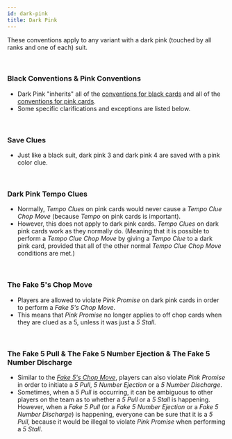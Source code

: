 ```yaml
---
id: dark-pink
title: Dark Pink
---
```


These conventions apply to any variant with a dark pink (touched by all ranks and one of each) suit.

<br />

### Black Conventions & Pink Conventions

- Dark Pink "inherits" all of the [conventions for black cards](black.mdx) and all of the [conventions for pink cards](pink.mdx).
- Some specific clarifications and exceptions are listed below.

<br />

### Save Clues

- Just like a black suit, dark pink 3 and dark pink 4 are saved with a pink color clue.

<br />

### Dark Pink Tempo Clues

- Normally, _Tempo Clues_ on pink cards would never cause a _Tempo Clue Chop Move_ (because _Tempo_ on pink cards is important).
- However, this does not apply to dark pink cards. _Tempo Clues_ on dark pink cards work as they normally do. (Meaning that it is possible to perform a _Tempo Clue Chop Move_ by giving a _Tempo Clue_ to a dark pink card, provided that all of the other normal _Tempo Clue Chop Move_ conditions are met.)

<br />

### The Fake 5's Chop Move

- Players are allowed to violate _Pink Promise_ on dark pink cards in order to perform a _Fake 5's Chop Move_.
- This means that _Pink Promise_ no longer applies to off chop cards when they are clued as a 5, unless it was just a _5 Stall_.

<br />

### The Fake 5 Pull & The Fake 5 Number Ejection & The Fake 5 Number Discharge

- Similar to the _[Fake 5's Chop Move](#the-fake-5s-chop-move)_, players can also violate _Pink Promise_ in order to initiate a _5 Pull_, _5 Number Ejection_ or a _5 Number Discharge_.
- Sometimes, when a _5 Pull_ is occurring, it can be ambiguous to other players on the team as to whether a _5 Pull_ or a _5 Stall_ is happening. However, when a _Fake 5 Pull_ (or a _Fake 5 Number Ejection_ or a _Fake 5 Number Discharge_) is happening, everyone can be sure that it is a _5 Pull_, because it would be illegal to violate _Pink Promise_ when performing a _5 Stall_.
